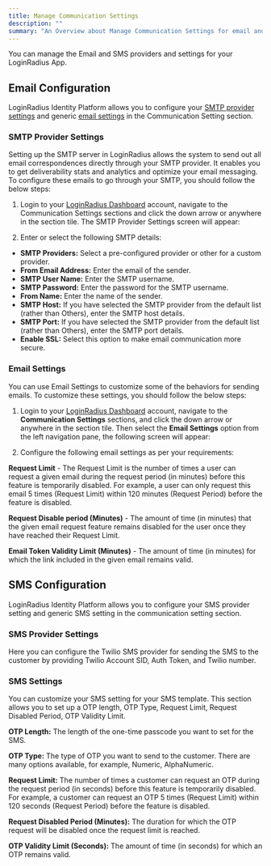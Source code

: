 ```yaml
---
title: Manage Communication Settings
description: ""
summary: "An Overview about Manage Communication Settings for email and sms providers"
---
```


You can manage the Email and SMS providers and settings for your LoginRadius App.

## Email Configuration

LoginRadius Identity Platform allows you to configure your [SMTP provider settings]() and generic [email settings]() in the Communication Setting section.

### SMTP Provider Settings

Setting up the SMTP server in LoginRadius allows the system to send out all email correspondences directly through your SMTP provider. It enables you to get deliverability stats and analytics and optimize your email messaging. To configure these emails to go through your SMTP, you should follow the below steps:

1. Login to your [LoginRadius Dashboard](https://dashboard.loginradius.com/dashboard) account, navigate to the Communication Settings sections and click the down arrow or anywhere in the section tile. The SMTP Provider Settings screen will appear:

<!-- <add screen here with the SMTP Provider Settings highlighted in the left > -->

2. Enter or select the following SMTP details:
- **SMTP Providers:** Select a pre-configured provider or other for a custom provider.
- **From Email Address:** Enter the email of the sender.
- **SMTP User Name:** Enter the SMTP username.
- **SMTP Password:** Enter the password for the SMTP username.
- **From Name:** Enter the name of the sender.
- **SMTP Host:** If you have selected the SMTP provider from the default list (rather than Others), enter the SMTP host details.
- **SMTP Port:** If you have selected the SMTP provider from the default list (rather than Others), enter the SMTP port details.
- **Enable SSL:** Select this option to make email communication more secure.

### Email Settings
You can use Email Settings to customize some of the behaviors for sending emails. To customize these settings, you should follow the below steps: 

1. Login to your [LoginRadius Dashboard](https://dashboard.loginradius.com/dashboard) account, navigate to the **Communication Settings** sections, and click the down arrow or anywhere in the section tile. Then select the **Email Settings** option from the left navigation pane, the following screen will appear:

<!-- <add screen here with the Email Settings highlighted in the left navigation> -->

2. Configure the following email settings as per your requirements: 

**Request Limit** - The Request Limit is the number of times a user can request a given email during the request period (in minutes) before this feature is temporarily disabled. For example, a user can only request this email 5 times (Request Limit) within 120 minutes (Request Period) before the feature is disabled.

**Request Disable period (Minutes)** - The amount of time (in minutes) that the given email request feature remains disabled for the user once they have reached their Request Limit.

**Email Token Validity Limit (Minutes)** - The amount of time (in minutes) for which the link included in the given email remains valid.

## SMS Configuration

LoginRadius Identity Platform allows you to configure your SMS provider setting and generic SMS setting in the communication setting section.

### SMS Provider Settings

Here you can configure the Twilio SMS provider for sending the SMS to the customer by providing Twilio Account SID, Auth Token, and Twilio number.

### SMS Settings

You can customize your SMS setting for your SMS template. This section allows you to set up a OTP length, OTP Type, Request Limit, Request Disabled Period, OTP Validity Limit.

**OTP Length:** The length of the one-time passcode you want to set for the SMS.

**OTP Type:** The type of OTP you want to send to the customer. There are many options available, for example, Numeric, AlphaNumeric.

**Request Limit:** The number of times a customer can request an OTP during the request period (in seconds) before this feature is temporarily disabled. For example, a customer can request an OTP 5 times (Request Limit) within 120 seconds (Request Period) before the feature is disabled.

**Request Disabled Period (Minutes):** The duration for which the OTP request will be disabled once the request limit is reached.

**OTP Validity Limit (Seconds):** The amount of time (in seconds) for which an OTP remains valid.

